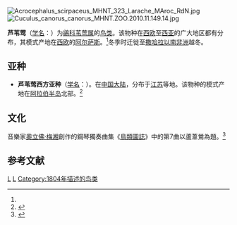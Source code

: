 {{Speciesbox 
| genus = Acrocephalus
| species = scirpaceus
| status = LC | status_system = IUCN3.1
| image = Acrocephalus scirpaceus (cropped).jpg
| authority = (Herman, 1804))<ref name='id3587'>{{cite web| url =http://www.bioinfo.cn/db05/BjdwSpecies.php?action=view&id=3587| title =芦苇莺| work =《中国动物物种编目数据库》| publisher =中国科学院微生物研究所| author =中国科学院动物研究所| accessdate =2009-04-04| deadurl =yes| archiveurl =https://web.archive.org/web/20160305030935/http://www.bioinfo.cn/db05/BjdwSpecies.php?action=view&id=3587| archivedate =2016-03-05}}</ref>
}}
[[File:Acrocephalus_scirpaceus_MHNT_323_Larache_MAroc_RdN.jpg|thumb]]
[[File:Cuculus_canorus_canorus_MHNT.ZOO.2010.11.149.14.jpg|thumb]]

'''芦苇莺'''（[[学名|学名]]：{{lang|la|''Acrocephalus scirpaceus''}}）为[[鶲科|鶲科]][[苇莺属|苇莺属]]的[[鸟类|鸟类]]。该物种在[[西欧|西欧]]至[[西亚|西亚]]的广大地区都有分布，其模式产地在[[西欧|西欧]]的[[阿尔萨斯|阿尔萨斯]]。<ref name='id3587'/>冬季时迁徙至[[撒哈拉以南非洲|撒哈拉以南非洲]]越冬。

== 亚种 ==
* '''芦苇莺西方亚种'''（[[学名|学名]]：{{lang|la|''Acrocephalus scirpaceus fuscus''}}）。在[[中国大陆|中国大陆]]，分布于[[江苏|江苏]]等地。该物种的模式产地在[[阿拉伯半岛|阿拉伯半岛]]北部。<ref name='id3588'>{{cite web| url =http://www.bioinfo.cn/db05/BjdwSpecies.php?action=view&id=3588| title =芦苇莺西方亚种| work =《中国动物物种编目数据库》| publisher =中国科学院微生物研究所| author =中国科学院动物研究所| accessdate =2009-04-04| deadurl =yes| archiveurl =https://web.archive.org/web/20160305041637/http://www.bioinfo.cn/db05/BjdwSpecies.php?action=view&id=3588| archivedate =2016-03-05}}</ref>

== 文化 ==
音樂家[[奧立佛·梅湘|奧立佛·梅湘]]創作的鋼琴獨奏曲集《[[鳥類圖誌|鳥類圖誌]]》中的第7曲以蘆葦鶯為題。<ref>{{Cite book|title=Olivier Messiaen's Catalogue d'oiseaux: From Conception to Performance|last=Chadwick|first=Roderick|publisher=Cambridge University Press|year=2017|isbn=9780511843679|last2=Hill|first2=Peter}}</ref>

== 参考文献 ==
{{reflist}}

{{Authority control}}
{{Taxonbar|from=Q159080}}

[[Category:IUCN红色名录无危物种|L]]
[[Category:苇莺属|L]]
[[Category:1804年描述的鸟类|Category:1804年描述的鸟类]]